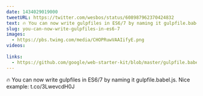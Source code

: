 ```yaml
---
date: 1434029019000
tweetURL: https://twitter.com/wesbos/status/608987962370424832
text: 🔥 You can now write gulpfiles in ES6/7 by naming it gulpfile.babel.js. Nice example:  t.co/3LwevcdH0J
slug: you-can-now-write-gulpfiles-in-es6-7
images:
  - https://pbs.twimg.com/media/CHOPRuwVAAIifyE.png
videos:
  
links:
  - https://github.com/google/web-starter-kit/blob/master/gulpfile.babel.js
---
```

🔥 You can now write gulpfiles in ES6/7 by naming it gulpfile.babel.js. Nice example:  t.co/3LwevcdH0J
